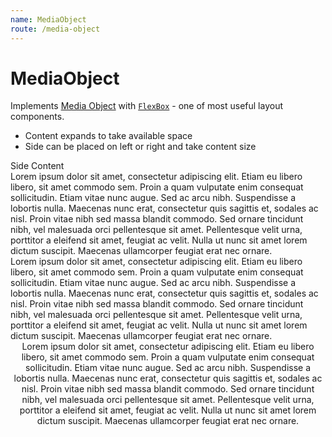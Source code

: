 ```yaml
---
name: MediaObject
route: /media-object
---
```



# MediaObject

Implements [Media Object](http://www.stubbornella.org/content/2010/06/25/the-media-object-saves-hundreds-of-lines-of-code) with [`FlexBox`](#/flex-box) - one of most useful layout components.

- Content expands to take available space
- Side can be placed on left or right and take content size

<Playground>
  <MediaObject bg='#eee' pd>
    <MediaObject.Side bg='#ff0' mgr>
      Side
    </MediaObject.Side>
    <MediaObject.Content bg='#f00' fg='#fff'>
      Content
    </MediaObject.Content>
  </MediaObject>
</Playground>

<Playground>
  <MediaObject>
    <MediaObject.Side mgr>
      <img src='http://placekitten.com/80' alt='' />
    </MediaObject.Side>
    <MediaObject.Content bg='#eee'>
      <div>Lorem ipsum dolor sit amet, consectetur adipiscing elit. Etiam eu libero libero, sit amet commodo sem. Proin a quam vulputate enim consequat sollicitudin. Etiam vitae nunc augue. Sed ac arcu nibh. Suspendisse a lobortis nulla. Maecenas nunc erat, consectetur quis sagittis et, sodales ac nisl. Proin vitae nibh sed massa blandit commodo. Sed ornare tincidunt nibh, vel malesuada orci pellentesque sit amet. Pellentesque velit urna, porttitor a eleifend sit amet, feugiat ac velit. Nulla ut nunc sit amet lorem dictum suscipit. Maecenas ullamcorper feugiat erat nec ornare.</div>
    </MediaObject.Content>
  </MediaObject>
</Playground>

<Playground>
  <MediaObject>
    <MediaObject.Content bg='#eee'>
      <div>Lorem ipsum dolor sit amet, consectetur adipiscing elit. Etiam eu libero libero, sit amet commodo sem. Proin a quam vulputate enim consequat sollicitudin. Etiam vitae nunc augue. Sed ac arcu nibh. Suspendisse a lobortis nulla. Maecenas nunc erat, consectetur quis sagittis et, sodales ac nisl. Proin vitae nibh sed massa blandit commodo. Sed ornare tincidunt nibh, vel malesuada orci pellentesque sit amet. Pellentesque velit urna, porttitor a eleifend sit amet, feugiat ac velit. Nulla ut nunc sit amet lorem dictum suscipit. Maecenas ullamcorper feugiat erat nec ornare.</div>
    </MediaObject.Content>
    <MediaObject.Side mgl>
      <img src='http://placekitten.com/80' alt='' />
    </MediaObject.Side>
  </MediaObject>
</Playground>

<Playground>
  <MediaObject align='center'>
    <MediaObject.Side mgr>
      <ImageIcon size={32} />
    </MediaObject.Side>
    <MediaObject.Content>
      <div>Lorem ipsum dolor sit amet, consectetur adipiscing elit. Etiam eu libero libero, sit amet commodo sem. Proin a quam vulputate enim consequat sollicitudin. Etiam vitae nunc augue. Sed ac arcu nibh. Suspendisse a lobortis nulla. Maecenas nunc erat, consectetur quis sagittis et, sodales ac nisl. Proin vitae nibh sed massa blandit commodo. Sed ornare tincidunt nibh, vel malesuada orci pellentesque sit amet. Pellentesque velit urna, porttitor a eleifend sit amet, feugiat ac velit. Nulla ut nunc sit amet lorem dictum suscipit. Maecenas ullamcorper feugiat erat nec ornare.</div>
    </MediaObject.Content>
  </MediaObject>
</Playground>
